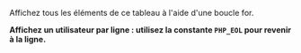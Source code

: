 Affichez tous les éléments de ce tableau à l'aide d'une boucle for.

**Affichez un utilisateur par ligne : utilisez la constante `PHP_EOL` pour revenir à la ligne.**
